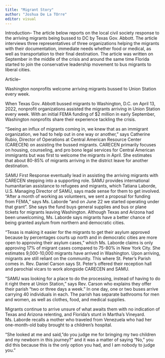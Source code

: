 ```yaml
---
title: "Migrant Story"
author: "Joshua De La TOrre"
editor: visual
---
```


Introduction-- The article below reports on the local civil society response to the arriving migrants being bussed to DC by Texas Gov. Abbott. The article interviews three representatives of three organizations helping the migrants with their documentation, immediate needs whether food or medical, as well as transportation to their final destination. The article was written on September in the middle of the crisis and around the same time Florida started to join the conservative leadership movement to bus migrants to liberal cities.

Article--

Washington nonprofits welcome arriving migrants bussed to Union Station every week.

When Texas Gov. Abbott bussed migrants to Washington, D.C. on April 13, 2022, nonprofit organizations assisted the migrants arriving in Union Station every week. With an initial FEMA funding of \$2 million in early September, Washington nonprofits share their experience tackling the crisis.

"Seeing an influx of migrants coming in, we knew that as an immigrant organization, we had to help out in one way or another," says Catherine Rubio, Director of Operations at Central American Resource Center (CARECEN) on assisting the bussed migrants. CARECEN primarily focuses on housing, counseling, and pro bono legal services for Central American immigrants but was first to welcome the migrants in April. She estimates that about 80-85% of migrants arriving in the district leave for another destination.

SAMU First Response eventually lead in assisting the arriving migrants with CARECEN stepping into a supporting role. SAMU provides international humanitarian assistance to refugees and migrants, which Tatiana Laborde, U.S. Managing Director of SAMU, says made sense for them to get involved. "After a month of working as volunteers, we sent a proposal for funding from FEMA," says Ms. Laborde "and on June 22 we started operating under that grant". She says the fund buys general supplies and bus or plane tickets for migrants leaving Washington. Although Texas and Arizona had been unwelcoming, Ms. Laborde says migrants have a better chance of being granted asylum from northern and democratic cities.

"Texas is making it easier for the migrants to get their asylum approved because by percentages courts up north and in democratic cities are more open to approving their asylum cases," which Ms. Laborde claims is only approving 17% of migrant cases compared to 75-80% in New York City. She estimates 9,000-10,000 migrants have arrived in Washington. Upon arriving, migrants are still reliant on the community. This where St. Peter's Parish comes in. Rev. Daniel Carson says St. Peter's offered their reception hall and parochial vicars to work alongside CARECEN and SAMU.

"SAMU was looking for a place to do the processing, instead of having to do it right there at Union Station," says Rev. Carson who explains they offer their parish "two or three days a week." In one day, one or two buses arrive carrying 40 individuals in each. The parish has separate bathrooms for men and women, as well as clothes, food, and medical supplies.

Migrants continue to arrive unsure of what awaits them with no indication of Texas and Arizona relenting, and Florida's stunt in Martha's Vineyard. Ms. Laborde recalls a mother who traveled from Venezuela who had her one-month-old baby brought to a children's hospital.

"She looked at me and said, "do you judge me for bringing my two children and my newborn in this journey?" and it was a matter of saying "No," you did this because this is the only option you had, and I am nobody to judge you."
